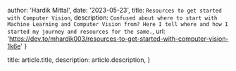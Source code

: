
  author: 'Hardik Mittal',
  date: '2023-05-23',
  title: `Resources to get started with Computer Vision`,
  description: `Confused about where to start with Machine Learning and Computer Vision from? Here I tell where and how I started my journey and resources for the same.`,
  url: 'https://dev.to/mhardik003/resources-to-get-started-with-computer-vision-1k6e'
}

  title: article.title,
  description: article.description,
}